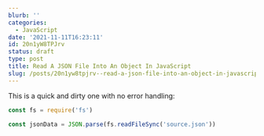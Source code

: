 ```yaml
---
blurb: ''
categories:
  - JavaScript
date: '2021-11-11T16:23:11'
id: 20n1yW8TPJrv
status: draft
type: post
title: Read A JSON File Into An Object In JavaScript
slug: /posts/20n1yw8tpjrv--read-a-json-file-into-an-object-in-javascript
---
```


This is a quick and dirty one with no error handling:

```javascript
const fs = require('fs')

const jsonData = JSON.parse(fs.readFileSync('source.json'))
```




